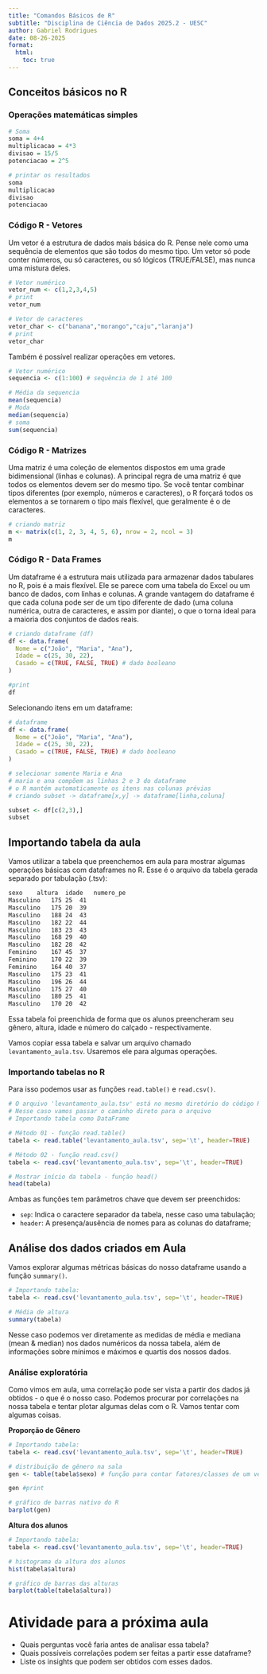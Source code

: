 ```yaml
---
title: "Comandos Básicos de R"
subtitle: "Disciplina de Ciência de Dados 2025.2 - UESC"
author: Gabriel Rodrigues
date: 08-26-2025
format: 
  html:
    toc: true
---
```


## Conceitos básicos no R

### Operações matemáticas simples

```r
# Soma 
soma = 4+4
multiplicacao = 4*3
divisao = 15/5
potenciacao = 2^5

# printar os resultados
soma
multiplicacao
divisao
potenciacao
```

### Código R - Vetores

Um vetor é a estrutura de dados mais básica do R. Pense nele como uma sequência de elementos que são todos do mesmo tipo. Um vetor só pode conter números, ou só caracteres, ou só lógicos (TRUE/FALSE), mas nunca uma mistura deles.

``` r
# Vetor numérico
vetor_num <- c(1,2,3,4,5)
# print
vetor_num

# Vetor de caracteres
vetor_char <- c("banana","morango","caju","laranja")
# print
vetor_char
```

Também é possível realizar operações em vetores. 
``` r
# Vetor numérico
sequencia <- c(1:100) # sequência de 1 até 100

# Média da sequencia
mean(sequencia)
# Moda
median(sequencia)
# soma
sum(sequencia)
```

### Código R - Matrizes

Uma matriz é uma coleção de elementos dispostos em uma grade bidimensional (linhas e colunas). A principal regra de uma matriz é que todos os elementos devem ser do mesmo tipo. Se você tentar combinar tipos diferentes (por exemplo, números e caracteres), o R forçará todos os elementos a se tornarem o tipo mais flexível, que geralmente é o de caracteres.

``` r
# criando matriz
m <- matrix(c(1, 2, 3, 4, 5, 6), nrow = 2, ncol = 3)
m
```

### Código R - Data Frames

Um dataframe é a estrutura mais utilizada para armazenar dados tabulares no R, pois é a mais flexível. Ele se parece com uma tabela do Excel ou um banco de dados, com linhas e colunas. A grande vantagem do dataframe é que cada coluna pode ser de um tipo diferente de dado (uma coluna numérica, outra de caracteres, e assim por diante), o que o torna ideal para a maioria dos conjuntos de dados reais.

``` r
# criando dataframe (df)
df <- data.frame(
  Nome = c("João", "Maria", "Ana"),
  Idade = c(25, 30, 22),
  Casado = c(TRUE, FALSE, TRUE) # dado booleano
)

#print
df
```

Selecionando itens em um dataframe:

``` r
# dataframe
df <- data.frame(
  Nome = c("João", "Maria", "Ana"),
  Idade = c(25, 30, 22),
  Casado = c(TRUE, FALSE, TRUE) # dado booleano
)

# selecionar somente Maria e Ana
# maria e ana compõem as linhas 2 e 3 do dataframe
# o R mantém automaticamente os itens nas colunas prévias
# criando subset -> dataframe[x,y] -> dataframe[linha,coluna]

subset <- df[c(2,3),]
subset
```

## Importando tabela da aula

Vamos utilizar a tabela que preenchemos em aula para mostrar algumas operações básicas com dataframes no R.
Esse é o arquivo da tabela gerada separado por tabulação (.tsv):
``` sh
sexo	altura	idade	numero_pe
Masculino	175	25	41
Masculino	175	20	39
Masculino	188	24	43
Masculino	182	22	44
Masculino	183	23	43
Masculino	168	29	40
Masculino	182	28	42
Feminino	167	45	37
Feminino	170	22	39
Feminino	164	40	37
Masculino	175	23	41
Masculino	196	26	44
Masculino	175	27	40
Masculino	180	25	41
Masculino	170	20	42
```
Essa tabela foi preenchida de forma que os alunos preencheram seu gênero, altura, idade e número do calçado - respectivamente.

Vamos copiar essa tabela e salvar um arquivo chamado `levantamento_aula.tsv`. Usaremos ele para algumas operações.

### Importando tabelas no R
Para isso podemos usar as funções `read.table()` e `read.csv()`.
``` r
# O arquivo 'levantamento_aula.tsv' está no mesmo diretório do código R
# Nesse caso vamos passar o caminho direto para o arquivo
# Importando tabela como DataFrame

# Método 01 - função read.table()
tabela <- read.table('levantamento_aula.tsv', sep='\t', header=TRUE)

# Método 02 - função read.csv()
tabela <- read.csv('levantamento_aula.tsv', sep='\t', header=TRUE)

# Mostrar início da tabela - função head()
head(tabela)
```

Ambas as funções tem parâmetros chave que devem ser preenchidos:

- `sep`: Indica o caractere separador da tabela, nesse caso uma tabulação;
- `header`: A presença/ausência de nomes para as colunas do dataframe;

## Análise dos dados criados em Aula

Vamos explorar algumas métricas básicas do nosso dataframe usando a função `summary()`.

```r
# Importando tabela:
tabela <- read.csv('levantamento_aula.tsv', sep='\t', header=TRUE)

# Média de altura
summary(tabela)
```

Nesse caso podemos ver diretamente as medidas de média e mediana (mean & median) nos dados numéricos da nossa tabela, além de informações sobre mínimos e máximos e quartis dos nossos dados. 

### Análise exploratória

Como vimos em aula, uma correlação pode ser vista a partir dos dados já obtidos - o que é o nosso caso. Podemos procurar por correlações na nossa tabela e tentar plotar algumas delas com o R. Vamos tentar com algumas coisas.

**Proporção de Gênero**

``` r
# Importando tabela:
tabela <- read.csv('levantamento_aula.tsv', sep='\t', header=TRUE)

# distribuição de gênero na sala
gen <- table(tabela$sexo) # função para contar fatores/classes de um vetor

gen #print

# gráfico de barras nativo do R
barplot(gen)
``` 


**Altura dos alunos**

``` r
# Importando tabela:
tabela <- read.csv('levantamento_aula.tsv', sep='\t', header=TRUE)

# histograma da altura dos alunos
hist(tabela$altura)

# gráfico de barras das alturas
barplot(table(tabela$altura))
``` 

# Atividade para a próxima aula

- Quais perguntas você faria antes de analisar essa tabela?
- Quais possíveis correlações podem ser feitas a partir esse dataframe?
- Liste os insights que podem ser obtidos com esses dados.
